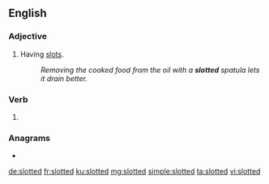 ==English==

===Adjective===
{{en-adj|-}}

# Having [[slot]]s.
#: ''Removing the cooked food from the oil with a '''slotted''' spatula lets it drain better.''

===Verb===
{{head|en|verb form}}

# {{en-past of|slot}}

===Anagrams===
* {{l|en|dottles}}

[[de:slotted]]
[[fr:slotted]]
[[ku:slotted]]
[[mg:slotted]]
[[simple:slotted]]
[[ta:slotted]]
[[vi:slotted]]